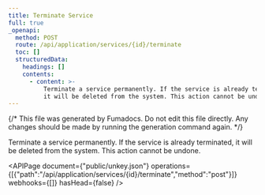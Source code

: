 ```yaml
---
title: Terminate Service
full: true
_openapi:
  method: POST
  route: /api/application/services/{id}/terminate
  toc: []
  structuredData:
    headings: []
    contents:
      - content: >-
          Terminate a service permanently. If the service is already terminated,
          it will be deleted from the system. This action cannot be undone.
---
```


{/* This file was generated by Fumadocs. Do not edit this file directly. Any changes should be made by running the generation command again. */}

Terminate a service permanently. If the service is already terminated, it will be deleted from the system. This action cannot be undone.

<APIPage document={"public/unkey.json"} operations={[{"path":"/api/application/services/{id}/terminate","method":"post"}]} webhooks={[]} hasHead={false} />